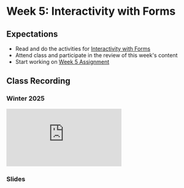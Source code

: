 # Week 5: Interactivity with Forms

## Expectations

- Read and do the activities for [Interactivity with Forms](/week-5/interactivity-with-forms)
- Attend class and participate in the review of this week's content
- Start working on [Week 5 Assignment](/week-5/assignment)

## Class Recording

### Winter 2025

<iframe
  style={{ width: "100%", aspectRatio: "16/9" }}
  src="https://www.youtube.com/embed/jbaL1exlGDs"
  title="YouTube video player"
  frameBorder="0"
  allow="accelerometer; autoplay; clipboard-write; encrypted-media; gyroscope; picture-in-picture; web-share"
  allowFullScreen
></iframe>

### Slides


<Slideshow file="/week-5/slides" />
